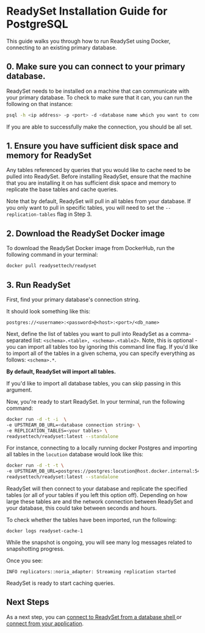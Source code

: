 
# ReadySet Installation Guide for PostgreSQL 

This guide walks you through how to run ReadySet using Docker, connecting to an existing primary database.

## 0. Make sure you can connect to your primary database.  

ReadySet needs to be installed on a machine that can communicate with your primary database. To check to make sure that it can, 
you can run the following on that instance:

```sh
psql -h <ip address> -p <port> -d <database name which you want to connect> -U <username of the database server>
```

If you are able to successfully make the connection, you should be all set. 

## 1. Ensure you have sufficient disk space and memory for ReadySet 
Any tables referenced by queries that you would like to cache need to be pulled into ReadySet. Before installing ReadySet, 
ensure that the machine that you are installing it on has sufficient disk space and memory to replicate the base tables and 
cache queries. 


<Callout type="info"> Note that by default, ReadySet will pull in all tables from your database. If you only want to pull in specific
tables, you will need to set the `--replication-tables` flag in Step 3.  </Callout>

## 2. Download the ReadySet Docker image
To download the ReadySet Docker image from DockerHub, run the following command in your terminal:

```sh
docker pull readysettech/readyset
```

## 3.  Run ReadySet


First, find your primary database's connection string. 

It should look something like this: 

```postgres://<username>:<password>@<host>:<port>/<db_name>```

Next, define the list of tables you want to pull into ReadySet as a comma-separated list: 
```<schema>.<table>, <schema>.<table2>```. Note, this is optional - you can import all tables too by ignoring this command line flag.
If you'd like to import all of the tables in a given schema, you can specify everything as follows: ```<schema>.*```. 



**By default, ReadySet will import all tables.**

If you'd like to import all database tables, you can skip passing in this argument. 


Now, you're ready to start ReadySet. In your terminal, run the following command:  

```sh
docker run -d -t -i  \ 
-e UPSTREAM_DB_URL=<database connection string> \
-e REPLICATION_TABLES=<your tables> \
readysettech/readyset:latest --standalone
```
For instance, connecting to a locally running docker Postgres and importing all tables 
in the `locution` database would look like this:

```sh
docker run -d -t -t \
-e UPSTREAM_DB_URL=postgres://postgres:locution@host.docker.internal:5432/locution \
readysettech/readyset:latest --standalone
```


ReadySet will then connect to your database and replicate the specified tables (or all of your tables if you 
left this option off). Depending on how large these tables
are and the network connection between ReadySet and your database, this could take between seconds and hours. 

To check whether the tables have been imported, run the following: 

```
docker logs readyset-cache-1
```

While the snapshot is ongoing, you will see many log messages related to snapshotting progress.

Once you see:

```
INFO replicators::noria_adapter: Streaming replication started
```

ReadySet is ready to start caching queries.

## Next Steps

As a next step, you can [connect to ReadySet from a database shell ](/get-started/connect/connect-via-database-shell) or [connect from your application](/get-started/connect/connect-an-application-via-an-orm). 

